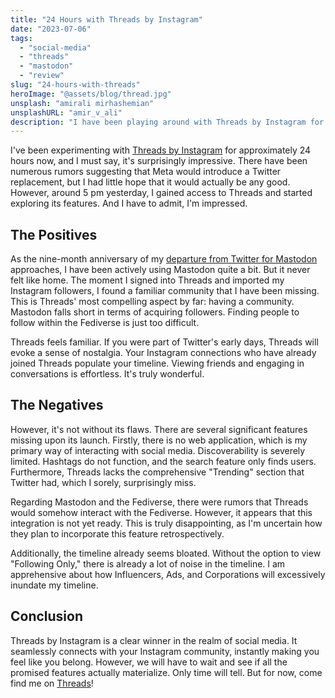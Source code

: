 ```yaml
---
title: "24 Hours with Threads by Instagram"
date: "2023-07-06"
tags:
  - "social-media"
  - "threads"
  - "mastodon"
  - "review"
slug: "24-hours-with-threads"
heroImage: "@assets/blog/thread.jpg"
unsplash: "amirali mirhashemian"
unsplashURL: "amir_v_ali"
description: "I have been playing around with Threads by Instagram for about 24 hours, it's surprisingly good."
---
```


I've been experimenting with [Threads by Instagram](https://www.threads.net/) for approximately 24 hours now, and I must say, it's surprisingly impressive.
There have been numerous rumors suggesting that Meta would introduce a Twitter replacement, but I had little hope that it would actually be any good.
However, around 5 pm yesterday, I gained access to Threads and started exploring its features.
And I have to admit, I'm impressed.

## The Positives

As the nine-month anniversary of my [departure from Twitter for Mastodon](/blog/leaving-twitter-for-mastodon/) approaches, I have been actively using Mastodon quite a bit.
But it never felt like home.
The moment I signed into Threads and imported my Instagram followers, I found a familiar community that I have been missing.
This is Threads' most compelling aspect by far: having a community.
Mastodon falls short in terms of acquiring followers.
Finding people to follow within the Fediverse is just too difficult.

Threads feels familiar.
If you were part of Twitter's early days, Threads will evoke a sense of nostalgia.
Your Instagram connections who have already joined Threads populate your timeline.
Viewing friends and engaging in conversations is effortless.
It's truly wonderful.

## The Negatives

However, it's not without its flaws.
There are several significant features missing upon its launch.
Firstly, there is no web application, which is my primary way of interacting with social media.
Discoverability is severely limited.
Hashtags do not function, and the search feature only finds users.
Furthermore, Threads lacks the comprehensive "Trending" section that Twitter had, which I sorely, surprisingly miss.

Regarding Mastodon and the Fediverse, there were rumors that Threads would somehow interact with the Fediverse.
However, it appears that this integration is not yet ready.
This is truly disappointing, as I'm uncertain how they plan to incorporate this feature retrospectively.

Additionally, the timeline already seems bloated.
Without the option to view "Following Only," there is already a lot of noise in the timeline.
I am apprehensive about how Influencers, Ads, and Corporations will excessively inundate my timeline.

## Conclusion

Threads by Instagram is a clear winner in the realm of social media.
It seamlessly connects with your Instagram community, instantly making you feel like you belong.
However, we will have to wait and see if all the promised features actually materialize.
Only time will tell.
But for now, come find me on [Threads](https://threads.net/@joshfinnie)!
